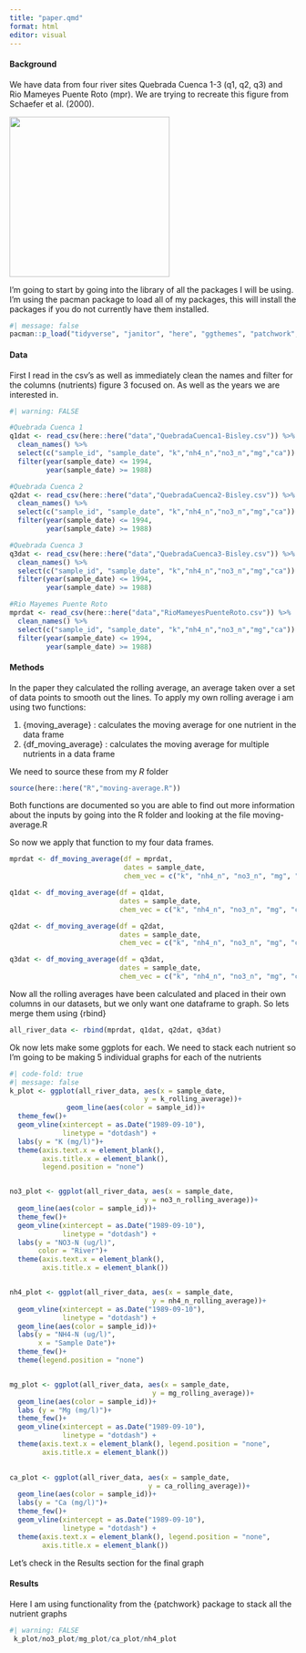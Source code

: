 ```yaml
---
title: "paper.qmd"
format: html
editor: visual
---
```


#### Background

We have data from four river sites Quebrada Cuenca 1-3 (q1, q2, q3) and Rio Mameyes Puente Roto (mpr). We are trying to recreate this figure from Schaefer et al. (2000).

![](Schaefer_etal_2020_fig3.png){fig-align="center" width="281"}

I'm going to start by going into the library of all the packages I will be using. I'm using the pacman package to load all of my packages, this will install the packages if you do not currently have them installed.

```r
#| message: false
pacman::p_load("tidyverse", "janitor", "here", "ggthemes", "patchwork", "ARTofR")
```

#### Data

First I read in the csv's as well as immediately clean the names and filter for the columns (nutrients) figure 3 focused on. As well as the years we are interested in.

```r
#| warning: FALSE

#Quebrada Cuenca 1
q1dat <- read_csv(here::here("data","QuebradaCuenca1-Bisley.csv")) %>% 
  clean_names() %>% 
  select(c("sample_id", "sample_date", "k","nh4_n","no3_n","mg","ca")) %>% 
  filter(year(sample_date) <= 1994,
         year(sample_date) >= 1988)

#Quebrada Cuenca 2
q2dat <- read_csv(here::here("data","QuebradaCuenca2-Bisley.csv")) %>% 
  clean_names() %>% 
  select(c("sample_id", "sample_date", "k","nh4_n","no3_n","mg","ca")) %>% 
  filter(year(sample_date) <= 1994,
         year(sample_date) >= 1988)

#Quebrada Cuenca 3
q3dat <- read_csv(here::here("data","QuebradaCuenca3-Bisley.csv")) %>% 
  clean_names() %>% 
  select(c("sample_id", "sample_date", "k","nh4_n","no3_n","mg","ca")) %>% 
  filter(year(sample_date) <= 1994,
         year(sample_date) >= 1988)

#Rio Mayemes Puente Roto 
mprdat <- read_csv(here::here("data","RioMameyesPuenteRoto.csv")) %>% 
  clean_names() %>% 
  select(c("sample_id", "sample_date", "k","nh4_n","no3_n","mg","ca")) %>% 
  filter(year(sample_date) <= 1994,
         year(sample_date) >= 1988)
```

#### Methods

In the paper they calculated the rolling average, an average taken over a set of data points to smooth out the lines. To apply my own rolling average i am using two functions:

1.  {moving_average} : calculates the moving average for one nutrient in the data frame
2.  {df_moving_average} : calculates the moving average for multiple nutrients in a data frame

We need to source these from my *R* folder

```r
source(here::here("R","moving-average.R"))
```

Both functions are documented so you are able to find out more information about the inputs by going into the R folder and looking at the file moving-average.R

So now we apply that function to my four data frames.

```r
mprdat <- df_moving_average(df = mprdat, 
                            dates = sample_date,
                            chem_vec = c("k", "nh4_n", "no3_n", "mg", "ca"))

q1dat <- df_moving_average(df = q1dat, 
                           dates = sample_date,
                           chem_vec = c("k", "nh4_n", "no3_n", "mg", "ca"))

q2dat <- df_moving_average(df = q2dat, 
                           dates = sample_date,
                           chem_vec = c("k", "nh4_n", "no3_n", "mg", "ca"))

q3dat <- df_moving_average(df = q3dat, 
                           dates = sample_date,
                           chem_vec = c("k", "nh4_n", "no3_n", "mg", "ca"))
```

Now all the rolling averages have been calculated and placed in their own columns in our datasets, but we only want one dataframe to graph. So lets merge them using {rbind}

```r
all_river_data <- rbind(mprdat, q1dat, q2dat, q3dat)
```

Ok now lets make some ggplots for each. We need to stack each nutrient so I'm going to be making 5 individual graphs for each of the nutrients

```r
#| code-fold: true
#| message: false
k_plot <- ggplot(all_river_data, aes(x = sample_date, 
                                 y = k_rolling_average))+
              geom_line(aes(color = sample_id))+
  theme_few()+
  geom_vline(xintercept = as.Date("1989-09-10"),
             linetype = "dotdash") +
  labs(y = "K (mg/l)")+
  theme(axis.text.x = element_blank(),
        axis.title.x = element_blank(),
        legend.position = "none")


no3_plot <- ggplot(all_river_data, aes(x = sample_date, 
                                 y = no3_n_rolling_average))+
  geom_line(aes(color = sample_id))+
  theme_few()+
  geom_vline(xintercept = as.Date("1989-09-10"),
             linetype = "dotdash") +
  labs(y = "NO3-N (ug/l)",
       color = "River")+
  theme(axis.text.x = element_blank(),
        axis.title.x = element_blank())


nh4_plot <- ggplot(all_river_data, aes(x = sample_date, 
                                   y = nh4_n_rolling_average))+
  geom_vline(xintercept = as.Date("1989-09-10"),
             linetype = "dotdash") +
  geom_line(aes(color = sample_id))+
  labs(y = "NH4-N (ug/l)",
       x = "Sample Date")+
  theme_few()+
  theme(legend.position = "none")


mg_plot <- ggplot(all_river_data, aes(x = sample_date, 
                                   y = mg_rolling_average))+
  geom_line(aes(color = sample_id))+
  labs (y = "Mg (mg/l)")+
  theme_few()+
  geom_vline(xintercept = as.Date("1989-09-10"),
             linetype = "dotdash") +
  theme(axis.text.x = element_blank(), legend.position = "none",
        axis.title.x = element_blank())
  

ca_plot <- ggplot(all_river_data, aes(x = sample_date, 
                                  y = ca_rolling_average))+
  geom_line(aes(color = sample_id))+
  labs(y = "Ca (mg/l)")+
  theme_few()+
  geom_vline(xintercept = as.Date("1989-09-10"),
             linetype = "dotdash") +
  theme(axis.text.x = element_blank(), legend.position = "none",
        axis.title.x = element_blank())
```

Let's check in the Results section for the final graph

#### Results

Here I am using functionality from the {patchwork} package to stack all the nutrient graphs

```r
#| warning: FALSE
 k_plot/no3_plot/mg_plot/ca_plot/nh4_plot
```
